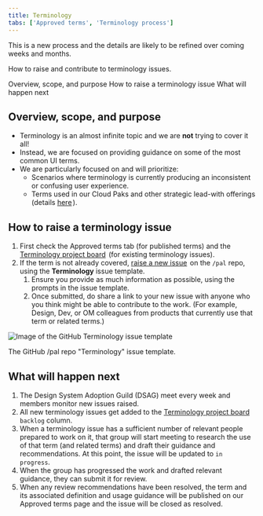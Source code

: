 ```yaml
---
title: Terminology
tabs: ['Approved terms', 'Terminology process']
---
```


<InlineNotification kind="info">

This is a new process and the details are likely to be refined over coming weeks and months.

</InlineNotification>

<PageDescription>

  How to raise and contribute to terminology issues.

</PageDescription>

<AnchorLinks small>
  <AnchorLink>Overview, scope, and purpose</AnchorLink>
  <AnchorLink>How to raise a terminology issue</AnchorLink>
  <AnchorLink>What will happen next</AnchorLink>
</AnchorLinks>


## Overview, scope, and purpose
- Terminology is an almost infinite topic and we are **not** trying to cover it all!
- Instead, we are focused on providing guidance on some of the most common UI terms.
- We are particularly focused on and will prioritize:
  - Scenarios where terminology is currently producing an inconsistent or confusing user experience.
  - Terms used in our Cloud Paks and other strategic lead-with offerings (details <a href="https://ibm.ent.box.com/s/qk8z10isnd0ca1xsh3icxng7c5prrla7" target="_blank">here<Launch16 fill="#0F62FE" style="vertical-align:middle; margin: 0 2px 2px 0"/></a>).


## How to raise a terminology issue
1. First check the <Link to="/content/terminology/approved-terms">Approved terms</Link> tab (for published terms) and the <a href="https://github.ibm.com/CDAI-design/pal/projects/1" target="_blank">Terminology project board<Launch16 fill="#0F62FE" style="vertical-align:middle; margin: 0 2px 2px 0"/></a> (for existing terminology issues).
1. If the term is not already covered, <a href="https://github.ibm.com/CDAI-design/pal/issues/new/choose" target="_blank">raise a new issue<Launch16 fill="#0F62FE" style="vertical-align:middle; margin: 0 2px 2px 0"/></a> on the `/pal` repo, using the **Terminology** issue template.
   1. Ensure you provide as much information as possible, using the prompts in the issue template.
   1. Once submitted, do share a link to your new issue with anyone who you think might be able to contribute to the work. (For example, Design, Dev, or OM colleagues from products that currently use that term or related terms.)

<Row>
<Column colLg={8}>

![Image of the GitHub Terminology issue template](../images/terminology_template.png)

<Caption>The GitHub /pal repo "Terminology" issue template.</Caption>
</Column>
</Row>



## What will happen next
1. The Design System Adoption Guild (DSAG) meet every week and members monitor new issues raised.
1. All new terminology issues get added to the <a href="https://github.ibm.com/CDAI-design/pal/projects/1" target="_blank">Terminology project board<Launch16 fill="#0F62FE" style="vertical-align:middle; margin: 0 2px 2px 0"/></a> `backlog` column.
1. When a terminology issue has a sufficient number of relevant people prepared to work on it, that group will start meeting to research the use of that term (and related terms) and draft their guidance and recommendations. At this point, the issue will be updated to `in progress`.
1. When the group has progressed the work and drafted relevant guidance, they can submit it for review.
1. When any review recommendations have been resolved, the term and its associated definition and usage guidance will be published on our <Link to="/content/terminology/approved-terms">Approved terms</Link> page and the issue will be closed as resolved.
